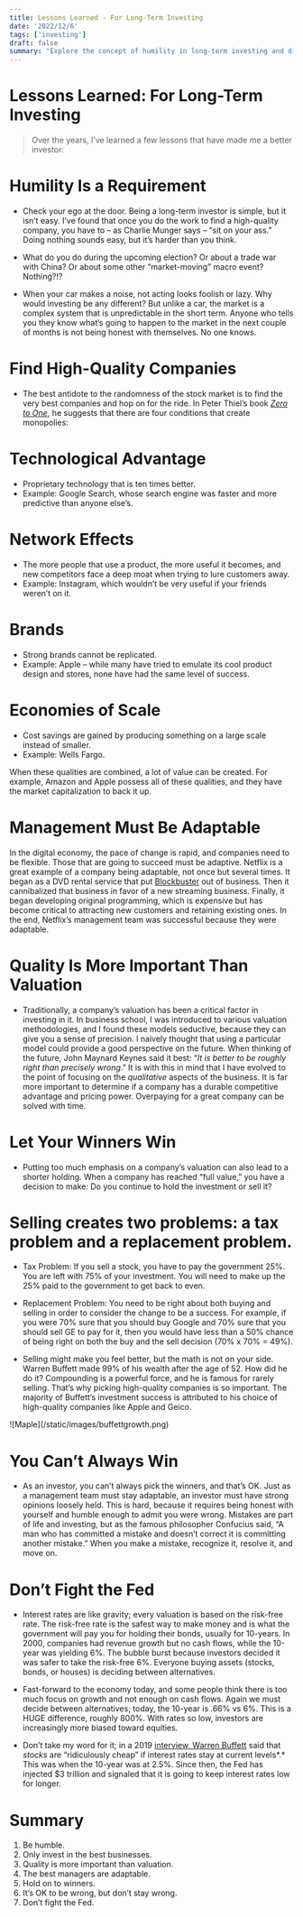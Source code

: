 ```yaml
---
title: Lessons Learned - For Long-Term Investing
date: '2022/12/6'
tags: ['investing']
draft: false
summary: "Explore the concept of humility in long-term investing and discover why it's essential to focus on finding high-quality companies, adaptable management, and letting winners win."
---
```


# Lessons Learned: For Long-Term Investing

> Over the years, I’ve learned a few lessons that have made me a better investor:

# Humility Is a Requirement

- Check your ego at the door. Being a long-term investor is simple, but it isn’t easy. I’ve found that once you do the work to find a high-quality company, you have to – as Charlie Munger says – “sit on your ass.” Doing nothing sounds easy, but it’s harder than you think.

- What do you do during the upcoming election? Or about a trade war with China? Or about some other “market-moving” macro event? Nothing?!?

- When your car makes a noise, not acting looks foolish or lazy. Why would investing be any different? But unlike a car, the market is a complex system that is unpredictable in the short term. Anyone who tells you they know what’s going to happen to the market in the next couple of months is not being honest with themselves. No one knows.

# Find High-Quality Companies

- The best antidote to the randomness of the stock market is to find the very best companies and hop on for the ride. In Peter Thiel’s book _[Zero to One](https://www.amazon.com/Zero-One-Notes-Startups-Future/dp/0804139296)_, he suggests that there are four conditions that create monopolies:

# Technological Advantage

- Proprietary technology that is ten times better.
- Example: Google Search, whose search engine was faster and more predictive than anyone else’s.

# Network Effects

- The more people that use a product, the more useful it becomes, and new competitors face a deep moat when trying to lure customers away.
- Example: Instagram, which wouldn’t be very useful if your friends weren’t on it.

# Brands

- Strong brands cannot be replicated.
- Example: Apple – while many have tried to emulate its cool product design and stores, none have had the same level of success.

# Economies of Scale

- Cost savings are gained by producing something on a large scale instead of smaller.
- Example: Wells Fargo.

When these qualities are combined, a lot of value can be created. For example, Amazon and Apple possess all of these qualities, and they have the market capitalization to back it up.

# Management Must Be Adaptable

In the digital economy, the pace of change is rapid, and companies need to be flexible. Those that are going to succeed must be adaptive. Netflix is a great example of a company being adaptable, not once but several times. It began as a DVD rental service that put [Blockbuster](https://en.wikipedia.org/wiki/Blockbuster_LLC) out of business. Then it cannibalized that business in favor of a new streaming business. Finally, it began developing original programming, which is expensive but has become critical to attracting new customers and retaining existing ones. In the end, Netflix’s management team was successful because they were adaptable.

# Quality Is More Important Than Valuation

- Traditionally, a company’s valuation has been a critical factor in investing in it. In business school, I was introduced to various valuation methodologies, and I found these models seductive, because they can give you a sense of precision. I naively thought that using a particular model could provide a good perspective on the future. When thinking of the future, John Maynard Keynes said it best: “_It is better to be roughly right than precisely wrong_.” It is with this in mind that I have evolved to the point of focusing on the _qualitative_ aspects of the business. It is far more important to determine if a company has a durable competitive advantage and pricing power. Overpaying for a great company can be solved with time.

# Let Your Winners Win

- Putting too much emphasis on a company’s valuation can also lead to a shorter holding. When a company has reached “full value,” you have a decision to make: Do you continue to hold the investment or sell it?

# Selling creates two problems: a tax problem and a replacement problem.

- Tax Problem: If you sell a stock, you have to pay the government 25%. You are left with 75% of your investment. You will need to make up the 25% paid to the government to get back to even.
- Replacement Problem: You need to be right about both buying and selling in order to consider the change to be a success. For example, if you were 70% sure that you should buy Google and 70% sure that you should sell GE to pay for it, then you would have less than a 50% chance of being right on both the buy and the sell decision (70% x 70% = 49%).

- Selling might make you feel better, but the math is not on your side. Warren Buffett made 99% of his wealth after the age of 52. How did he do it? Compounding is a powerful force, and he is famous for rarely selling. That’s why picking high-quality companies is so important. The majority of Buffett’s investment success is attributed to his choice of high-quality companies like Apple and Geico.

<div className="flex flex-wrap -mx-2 overflow-hidden xl:-mx-2">
  <div className="my-1 px-2 w-full overflow-hidden xl:my-1 xl:px-2 xl:w-1/2">
    ![Maple](/static/images/buffettgrowth.png)
  </div>
</div>

# You Can’t Always Win

- As an investor, you can’t always pick the winners, and that’s OK. Just as a management team must stay adaptable, an investor must have strong opinions loosely held. This is hard, because it requires being honest with yourself and humble enough to admit you were wrong. Mistakes are part of life and investing, but as the famous philosopher Confucius said, “A man who has committed a mistake and doesn’t correct it is committing another mistake.” When you make a mistake, recognize it, resolve it, and move on.

# Don’t Fight the Fed

- Interest rates are like gravity; every valuation is based on the risk-free rate. The risk-free rate is the safest way to make money and is what the government will pay you for holding their bonds, usually for 10-years. In 2000, companies had revenue growth but no cash flows, while the 10-year was yielding 6%. The bubble burst because investors decided it was safer to take the risk-free 6%. Everyone buying assets (stocks, bonds, or houses) is deciding between alternatives.

- Fast-forward to the economy today, and some people think there is too much focus on growth and not enough on cash flows. Again we must decide between alternatives; today, the 10-year is .66% vs 6%. This is a HUGE difference, roughly 800%. With rates so low, investors are increasingly more biased toward equities.

- Don’t take my word for it; in a 2019 [interview, Warren Buffett](https://www.youtube.com/watch?v=KIslBZxp5zQ) said that _stocks_ are “ridiculously cheap” if interest rates stay at current levels*.* This was when the 10-year was at 2.5%. Since then, the Fed has injected $3 trillion and signaled that it is going to keep interest rates low for longer.

# Summary

1. Be humble.
2. Only invest in the best businesses.
3. Quality is more important than valuation.
4. The best managers are adaptable.
5. Hold on to winners.
6. It’s OK to be wrong, but don’t stay wrong.
7. Don’t fight the Fed.
